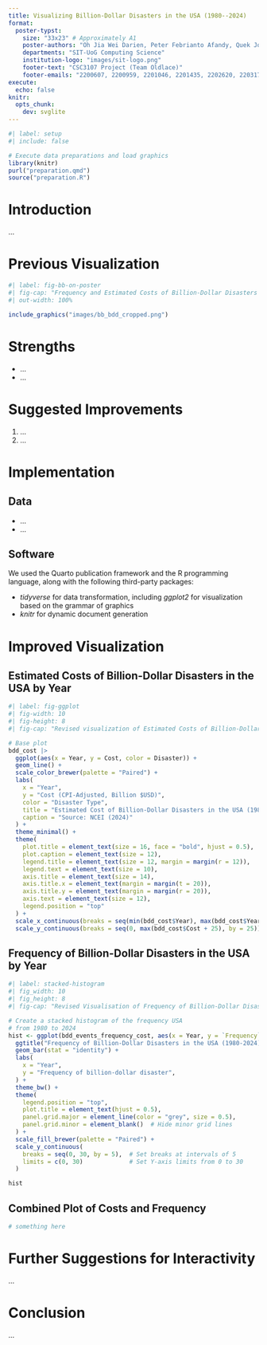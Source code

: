 ```yaml
---
title: Visualizing Billion-Dollar Disasters in the USA (1980--2024)
format:
  poster-typst: 
    size: "33x23" # Approximately A1
    poster-authors: "Oh Jia Wei Darien, Peter Febrianto Afandy, Quek Joo Wee, Desmond Loy Yong Kiat, Rene Low Yi Xuan, Phileo Teo Weihan"
    departments: "SIT-UoG Computing Science"
    institution-logo: "images/sit-logo.png"
    footer-text: "CSC3107 Project (Team Oldlace)"
    footer-emails: "2200607, 2200959, 2201046, 2201435, 2202620, 2203179"
execute:
  echo: false
knitr:
  opts_chunk:
    dev: svglite
---
```


```r
#| label: setup
#| include: false

# Execute data preparations and load graphics
library(knitr)
purl("preparation.qmd")
source("preparation.R")
```

# Introduction
...

# Previous Visualization
```r
#| label: fig-bb-on-poster
#| fig-cap: "Frequency and Estimated Costs of Billion-Dollar Disasters in the USA by year, published by Bloomberg."
#| out-width: 100%

include_graphics("images/bb_bdd_cropped.png")
```

[^dottle_climate_2023]: <https://www.bloomberg.com/graphics/2023-fema-disaster-relief-fund-extreme-weather-climate-aid>

# Strengths
*  ...
*  ...

# Suggested Improvements
1. ...
2. ...
    
    
# Implementation
## Data
*  ...
*  ...

## Software
We used the Quarto publication framework and the R programming language, along with the following third-party packages:

*   *tidyverse* for data transformation, including *ggplot2* for visualization
    based on the grammar of graphics
*   *knitr* for dynamic document generation

# Improved Visualization
## Estimated Costs of Billion-Dollar Disasters in the USA by Year
```r
#| label: fig-ggplot
#| fig-width: 10
#| fig-height: 8
#| fig-cap: "Revised visualization of Estimated Costs of Billion-Dollar Disasters in the USA by year."

# Base plot
bdd_cost |>
  ggplot(aes(x = Year, y = Cost, color = Disaster)) +
  geom_line() +
  scale_color_brewer(palette = "Paired") +
  labs(
    x = "Year",
    y = "Cost (CPI-Adjusted, Billion $USD)",
    color = "Disaster Type",
    title = "Estimated Cost of Billion-Dollar Disasters in the USA (1980-2024)",
    caption = "Source: NCEI (2024)"
  ) +
  theme_minimal() +
  theme(
    plot.title = element_text(size = 16, face = "bold", hjust = 0.5),
    plot.caption = element_text(size = 12),
    legend.title = element_text(size = 12, margin = margin(r = 12)),
    legend.text = element_text(size = 10),
    axis.title = element_text(size = 14),
    axis.title.x = element_text(margin = margin(t = 20)),
    axis.title.y = element_text(margin = margin(r = 20)),
    axis.text = element_text(size = 12),
    legend.position = "top"
  ) +
  scale_x_continuous(breaks = seq(min(bdd_cost$Year), max(bdd_cost$Year + 5), by = 5)) +
  scale_y_continuous(breaks = seq(0, max(bdd_cost$Cost + 25), by = 25))

```

## Frequency of Billion-Dollar Disasters in the USA by Year
```r
#| label: stacked-histogram
#| fig_width: 10
#| fig_height: 8
#| fig-cap: "Revised Visualisation of Frequency of Billion-Dollar Disasters in the USA by year."

# Create a stacked histogram of the frequency USA
# from 1980 to 2024
hist <- ggplot(bdd_events_frequency_cost, aes(x = Year, y = `Frequency`, fill = Disaster)) +
  ggtitle("Frequency of Billion-Dollar Disasters in the USA (1980-2024)") +
  geom_bar(stat = "identity") +
  labs(
    x = "Year",
    y = "Frequency of billion-dollar disaster",
  ) +
  theme_bw() +
  theme(
    legend.position = "top",
    plot.title = element_text(hjust = 0.5),
    panel.grid.major = element_line(color = "grey", size = 0.5),
    panel.grid.minor = element_blank()  # Hide minor grid lines
  ) +
  scale_fill_brewer(palette = "Paired") +
  scale_y_continuous(
    breaks = seq(0, 30, by = 5),  # Set breaks at intervals of 5
    limits = c(0, 30)             # Set Y-axis limits from 0 to 30
  )

hist
```

## Combined Plot of Costs and Frequency
```r
# something here
```


# Further Suggestions for Interactivity
...

# Conclusion
...
